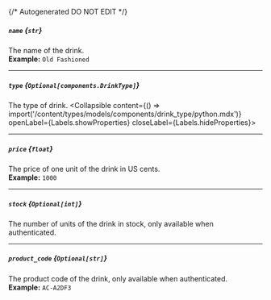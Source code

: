 {/* Autogenerated DO NOT EDIT  */}

##### `name` *{`str`}*
The name of the drink.
<br/>
**Example:** `Old Fashioned`

---
##### `type` *{`Optional[components.DrinkType]`}*
The type of drink.
<Collapsible content={() => import('/content/types/models/components/drink_type/python.mdx')} openLabel={Labels.showProperties} closeLabel={Labels.hideProperties}>
</Collapsible>

---
##### `price` *{`float`}*
The price of one unit of the drink in US cents.
<br/>
**Example:** `1000`

---
##### `stock` *{`Optional[int]`}*
The number of units of the drink in stock, only available when authenticated.

---
##### `product_code` *{`Optional[str]`}*
The product code of the drink, only available when authenticated.
<br/>
**Example:** `AC-A2DF3`


